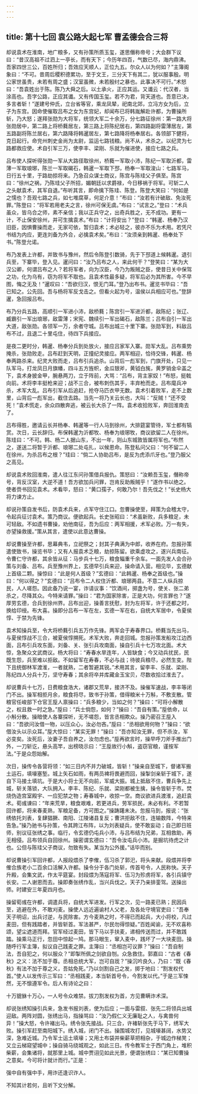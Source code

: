 ```yaml
---
---
---
```

title: 第十七回 袁公路大起七军 曹孟德会合三将
---

却说袁术在淮南，地广粮多，又有孙策所质玉玺，遂思僭称帝号；大会群下议曰：“昔汉高祖不过泗上一亭长，而有天下；今历年四百，气数已尽，海内鼎沸。吾家四世三公，百姓所归；吾效应天顺人，正位九五。尔众人以为何如？”主簿阁象曰：“不可。昔周后稷积德累功，至于文王，三分天下有其二，犹以服事殷。明公家世虽贵，未若有周之盛；汉室虽微，未若殷纣之暴也。此事决不可行。”术怒曰：“吾袁姓出于陈。陈乃大舜之后。以土承火，正应其运。又谶云：代汉者，当涂高也。吾字公路，正应其谶。又有传国玉玺。若不为君，背天道也。吾意已决，多言者斩！”遂建号仲氏，立台省等官，乘龙凤辇，祀南北郊，立冯方女为后，立子为东宫。因命使催取吕布之女为东宫妃，却闻布已将韩胤解赴许都，为曹操所斩，乃大怒；遂拜张勋为大将军，统领大军二十余万，分七路征徐州：第一路大将张勋居中，第二路上将桥蕤居左，第三路上将陈纪居右，第四路副将雷薄居左，第五路副将陈兰居右，第六路降将韩暹居左，第七路降将杨奉居右。各领部下健将，克日起行。命兖州刺史金尚为太尉，监运七路钱粮。尚不从，术杀之。以纪灵为七路都救应使。术自引军三万，使李丰、梁刚、乐就为催进使，接应七路之兵。

吕布使人探听得张勋一军从大路径取徐州，桥蕤一军取小沛，陈纪一军取沂都，雷薄一军取琅琊，陈兰一军取碣石，韩暹一军取下邳，杨奉一军取浚山：七路军马，日行五十里，于路劫掠将来。乃急召众谋士商议，陈宫与陈珪父子俱至。陈宫曰：“徐州之祸，乃陈珪父子所招，媚朝廷以求爵禄，今日移祸于将军。可斩二人之头献袁术，其军自退。”布听其言，即命擒下陈珪、陈登。陈登大笑曰：“何如是之懦也？吾观七路之兵，如七堆腐草，何足介意！”布曰：“汝若有计破敌、免汝死罪。”陈登曰：“将军若用老夫之言，徐州可保无虞。”布曰：“试言之。”登曰：“术兵虽众，皆乌合之师，素不亲信；我以正兵守之，出奇兵胜之，无不成功。更有一计，不止保安徐州，并可生擒袁术。”布曰：“计将安出？”登曰：“韩暹、杨奉乃汉旧臣，因惧曹操而走，无家可依，暂归袁术；术必轻之，彼亦不乐为术用。若凭尺书结为内应，更连刘备为外合，必擒袁术矣。”布曰：“汝须亲到韩暹、杨奉处下书。”陈登允诺。

布乃发表上许都，并致书与豫州，然后令陈登引数骑，先于下邳道上候韩暹。退引兵至，下寨毕，登入见。暹问曰：“汝乃吕布之人，来此何干？”登笑曰：“某为大汉公卿，何谓吕布之人？若将军者，向为汉臣，今乃为叛贼之臣，使昔日关中保驾之功，化为乌有，窃为将军不取也。且袁术性最多疑，将军后必为其所害。今不早图，悔之无及！”暹叹曰：“吾欲归汉，恨无门耳。”登乃出布书。暹览书毕曰：“吾已知之。公先回。吾与杨将军反戈击之。但看火起为号，温侯以兵相应可也。”登辞暹，急回报吕布。

布乃分兵五路，高顺引一军进小沛，敌桥蕤；陈宫引一军进沂都，敌陈纪；张辽、臧霸引一军出琅琊，敌雷薄；宋宪、魏续引一军出碣石，敌陈兰；吕布自引一军出大道，敌张勋。各领军一万，余者守城。吕布出城三十里下寨。张勋军到，料敌吕布不过，且退二十里屯住，待四下兵接应。

是夜二更时分，韩暹、杨奉分兵到处放火，接应吕家军入寨。勋军大乱。吕布乘势掩杀，张勋败走。吕布赶到天明，正撞纪灵接应。两军相迎，恰待交锋，韩暹、杨奉两路杀来。纪灵大败而走，吕布引兵追杀。山背后一彪军到，门旗开处，只见一队军马，打龙凤日月旗幡，四斗五方旌帜，金瓜银斧，黄钺白旄，黄罗销金伞盖之下，袁术身披金甲，腕悬两刀，立于阵前，大骂：“吕布，背主家奴！”布怒，挺戟向前。术将李丰挺枪来迎；战不三合，被布刺伤其手，丰弃枪而走。吕布麾兵冲杀，术军大乱。吕布引军从后追赶，抢夺马匹衣甲无数。袁术引着败军，走不上数里，山背后一彪军出，截住去路。当先一将乃关云长也，大叫：“反贼！”还不受死！”袁术慌走，余众四散奔逃，被云长大杀了一阵。袁术收拾败军，奔回淮南去了。

吕布得胜，邀请云长并杨奉、韩暹等一行人马到徐州，大排筵宴管待，军士都有犒赏。次日，云长辞归。布保韩暹为沂都牧、杨奉为琅琊牧，商议欲留二人在徐州。陈珪曰：“不可。韩、杨二人据山东，不出一年，则山东城敦皆属将军也。”布然之，遂送二将暂于沂都、琅琊二处屯扎，以候恩命。陈登私问父曰：“何不留二人在徐州，为杀吕布之根？”珪曰：“倘二人协助吕布，是反为虎添爪牙也。”登乃服父之高见。

却说袁术败回淮南，遣人往江东问孙策借兵报仇。策怒曰：“汝赖吾玉玺，僭称帝号，背反汉室，大逆不道！吾方欲加兵问罪，岂肯反助叛贼乎！”遂作书以绝之。使者赍书回见袁术。术看毕，怒曰：“黄口孺子，何敢乃尔！吾先伐之！”长史杨大将力谏方止。

却说孙策自发书后，防袁术兵来，点军守住江口。忽曹操使至，拜策为会稽太守，令起兵征讨袁术。策乃商议。便欲起兵。长史张昭曰：“术虽新败，兵多粮足，未可轻敌。不如遗书曹操，劝他南征，吾为后应：两军相援，术军必败。万一有失，亦望操救援。”策从其言，遣使以此意达曹操。

却说曹操至许都，思幕典韦，立祀祭之；封其子典满为中郎，收养在府。忽报孙策遣使致书，操览书毕；又有人报袁术乏粮，劫掠陈留。欲乘虚攻之，遂兴兵南征。令曹仁守许都，其余皆从征：马步兵十七万，粮食辎重千余车。一面先发人会合孙策与刘备、吕布。兵至豫州界上，玄德早引兵来迎，操命请入营。相见毕，玄德献上首级二颗。操惊曰：“此是何人首级？”玄德曰：“此韩暹、杨奉之首级也。”操曰：“何以得之？”玄德曰：“吕布令二人权住沂都、琅琊两县。不意二人纵兵掠民，人人嗟怨。因此备乃说一宴，诈请议事：“饮酒间，掷盏为号，使关、张二弟杀之，尽降其众。今特来请罪。”操曰：“君为国家除害，正是大功，何言罪也？”遂厚劳玄德，合兵到徐州界。吕布出迎，操善言抚慰，封为左将军，许于还都之时，换给印绶。布大喜。操即分吕布一军在左，玄德一军在右，自统大军居中，令夏侯惇、于禁为先锋。

袁术知操兵至，令大将桥蕤引兵五万作先锋。两军会于寿春界口。桥蕤当先出马，与夏侯惇战不三合，被夏侯惇搠死。术军大败，奔走回城。忽报孙策发船攻江边西面，吕布引兵攻东面，刘备、关、张引兵攻南面，操自引兵十七万攻北面。术大惊，急聚众文武商议。杨大将曰：“寿春水旱连年，人皆缺食；今又动兵扰民，民既生怨，兵至难以拒敌。不如留军在寿春，不必与战；待彼兵粮尽，必然生变。陛下且统御林军渡淮，一者就熟，二者暂避其锐。”术用其言，留李丰、乐就、梁刚、陈纪四人分兵十万，坚守寿春；其余将卒并库藏金玉宝贝，尽数收拾过淮去了。

却说曹兵十七万，日费粮食浩大，诸郡又荒旱，接济不及。操催军速战，李丰等闭门不出。操军相拒月余，粮食将尽，致书于孙策，借得粮米十万斛，不敷支散。管粮官任峻部下仓官王垕人禀操曰：“兵多粮少，当如之何？”操曰：“可将小解散之，权且救一时之急。”垕曰：“兵士倘怨，如何？”操曰：“吾自有策。”垕依命，以小斛分散。操暗使人各寨探听，无不嗟怨，皆言丞相欺众。操乃密召王垕入曰：“吾欲问汝借一物，以压众心，汝必勿吝。”垕曰：“丞相欲用何物？”操曰：“欲借汝头以示众耳。”垕大惊曰：“某实无罪！”操曰：“吾亦知汝无罪，但不杀汝，军必变矣。汝死后，汝妻子吾自养之，汝勿虑也。”垕再欲言时，操早呼刀斧手推出门外，一刀斩讫，悬头高竿，出榜晓示曰：“王垕故行小斛，盗窃官粮，谨按军法。”于是众怨始解。

次日，操传令各营将领：“如三日内不并力破城，皆斩！”操亲自至城下，督诸军搬土运石，填壕塞堑。城上矢石如雨，有两员裨将畏避而回，操掣剑亲斩于城下，遂自下马接土填坑。于是大小将士无不向前，军威大振。城上抵敌不住，曹兵争先上城，斩关落锁，大队拥入。李丰、陈纪、乐就、梁刚都被生擒，操令皆斩于市。焚烧伪造宫室殿宇、一应犯禁之物；寿春城中，收掠一空。商议欲进兵渡淮，追赶袁术。荀彧谏曰：“年来荒旱，粮食艰难，若更进兵，劳军损民，未必有利。不若暂回许都，将来春麦熟，军粮足备，方可图之。”操踌躇未决。忽报马到，报说：“张绣依托刘表，复肆猖獗、南阳、江陵诸县复反；曹洪拒敌不住，连输数阵，今特来告急。”操乃驰书与孙策，令其跨江布阵，以为刘表疑兵，使不敢妄动；自己即日班师，别议征张绣之事。临行，令玄德仍屯兵小沛，与吕布结为兄弟，互相救助，再无相侵。吕布领兵自回徐州。操密谓玄德曰：“吾令汝屯兵小沛。是掘坑待虎之计也。公但与陈珪父子商议，勿致有失。某当为公外援。”话毕而别。

却说曹操引军回许都，人报段煨杀了李傕，伍习杀了郭汜，将头来献。段煨并将李傕合族老小二百余口活解入许都。操令分于各门处斩，传首号令，人民称快。天子升殿，会集文武，作太平筵宴。封段煨为荡寇将军、伍习为殄虏将军，各引兵镇守长安。二人谢恩而去。操即奏张绣作乱，当兴兵伐之。天子乃亲排銮驾。送操出师。时建安三年夏四月也。

操留荀彧在许都，调遣兵将，自统大军进发。行军之次，见一路麦已熟；民因兵至，逃避在外，不敢刈麦。操使人远近遍谕村人父老，及各处守境官吏曰：“吾奉天子明诏，出兵讨逆，与民除害。方今麦熟之时，不得已而起兵，大小将校，凡过麦田，但有践踏者，并皆斩首。军法甚严，尔民勿得惊疑。”百姓闻谕，无不欢喜称颂，望尘遮道而拜。官军经过麦田，皆下马以手扶麦，递相传送而过，并不敢践踏。操乘马正行，忽田中惊起一鸠。那马眼生，窜入麦中，践坏了一大块麦田。操随呼行军主簿，拟议自己践麦之罪。主簿曰：“丞相岂可议罪？”操曰：“吾自制法，吾自犯之，何以服众？”即掣所佩之剑欲自刎。众急救住。郭嘉曰：“古者《春秋》之义：法不加于尊。丞相总统大军，岂可自戕？”操沉吟良久，乃曰：“既《春秋》有法不加于尊之义，吾姑免死。”乃以剑割自己之发，掷于地曰：“割发权代首。”使人以发传示三军曰：“丞相践麦，本当斩首号令，今割发以代。”于是三军悚然，无不懔遵军令。后人有诗论之曰：

十万貔貅十万心，一人号令众难禁。拔刀割发权为首，方见曹瞒诈术深。

却说张绣知操引兵来，急发书报刘表，使为后应；一面与雷叙、张先二将领兵出城迎敌。两阵对圆，张绣出马，指操骂曰：“汝乃假仁义无廉耻之人，与禽兽何异！”操大怒，令许褚出马。绣令张先接战。只三合，许褚斩张先于马下，绣军大败。操引军赶至南阳城下。绣入城，闭门不出。操围城攻打，见城壕甚阔，水势又深，急难近城。乃令军士运土填壕；又用土布袋并柴薪草把相杂，于城边作梯凳；又立云梯窥望城中；操自骑马绕城观之，如此三日。传令教军士于西门角上，堆积柴薪，会集诸将，就那里上城。城中贾诩见如此光景，便谓张绣曰：“某已知曹操之意矣。今可将计就计而行。”正是：

强中自有强中手，用诈还逢识诈人。

不知其计若何，且听下文分解。